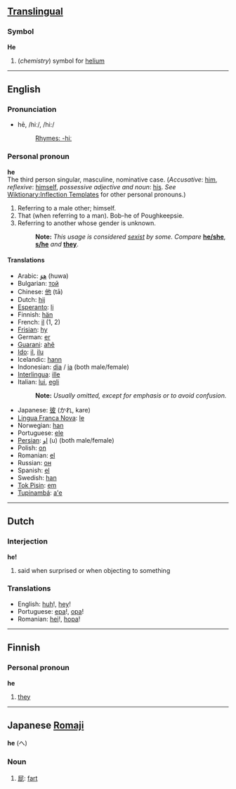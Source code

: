 ==[[Translingual]]==
===Symbol===
'''He'''

#(''chemistry'') symbol for [[helium]]

----
==English==
===Pronunciation===
*hē, /hiː/, /hi:/
*:[[Rhymes:English:-hiː|Rhymes: -hiː]]

===Personal pronoun===
'''he'''<br>
The third person singular, masculine, nominative case. (''Accusative'': [[him]],  ''reflexive'': [[himself]], ''possessive adjective and noun'': [[his]]. ''See'' [[Wiktionary:Inflection Templates]] for other personal pronouns.) 

#Referring to a male other; himself.
#That (when referring to a man). Bob-he of Poughkeepsie.
#Referring to another whose gender is unknown.
#:'''Note:''' ''This usage is considered [[sexist]] by some.  Compare'' '''[[he/she]]''', '''[[s/he]]''' ''and'' '''[[they]]'''.

====Translations====
*Arabic: [[هوَ]] (huwa)
*Bulgarian: [[той]]
*Chinese: [[他]] (tā)
*Dutch: [[hij]]
*[[Esperanto]]: [[li]]
*Finnish: [[hän]]
*French: [[il]] (1, 2)
*[[Frisian]]: [[hy]]
*German: [[er]]
*[[Guarani]]: [[ahẽ]]
*[[Ido]]: [[il]], [[ilu]]
*Icelandic: [[hann]]
*Indonesian: [[dia]] / [[ia]] (both male/female)
*[[Interlingua]]: [[ille]]
*Italian: [[lui#Italian|lui]], [[egli]]
*:'''Note:''' ''Usually omitted, except for emphasis or to avoid confusion.''
*Japanese: [[彼]] (かれ, kare)
*[[Lingua Franca Nova]]: [[le]]
*Norwegian: [[han]]
*Portuguese: [[ele]]
*[[Persian]]: [[او]] (u) (both male/female)
*Polish: [[on]]
*Romanian: [[el]]
*Russian: [[он]]
*Spanish: [[el]]
*Swedish: [[han]]
*[[Tok Pisin]]: [[em]]
*[[Tupinambá]]: [[a'e]]

----

==Dutch==
===Interjection===
'''he!'''

# said when surprised or when objecting to something

===Translations===
*English: [[huh]]!, [[hey]]!
*Portuguese: [[epa]]!, [[opa]]!
*Romanian: [[hei]]!, [[hopa]]!

----

==Finnish==
===Personal pronoun===
'''he'''

#[[they]]

----

==Japanese [[Romaji]]==
'''he''' (へ)

===Noun===
#[[屁]]: [[fart]]